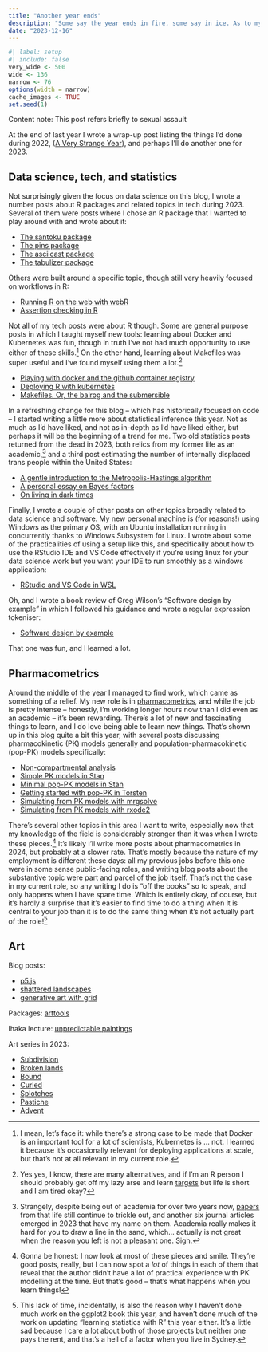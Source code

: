 ```yaml
---
title: "Another year ends"
description: "Some say the year ends in fire, some say in ice. As to my own desire, any end at all will be nice."
date: "2023-12-16"
--- 
```


<!--------------- my typical setup ----------------->

```r
#| label: setup
#| include: false
very_wide <- 500
wide <- 136
narrow <- 76
options(width = narrow)
cache_images <- TRUE
set.seed(1)
```

<!--------------- post begins here ----------------->

:::{.callout-warning}
Content note: This post refers briefly to sexual assault
:::

At the end of last year I wrote a wrap-up post listing the things I'd done during 2022, ([A Very Strange Year](/posts/2022-12-26_strange-year/)), and perhaps I'll do another one for 2023.



## Data science, tech, and statistics

Not surprisingly given the focus on data science on this blog, I wrote a number posts about R packages and related topics in tech during 2023. Several of them were posts where I chose an R package that I wanted to play around with and wrote about it:

- [The santoku package](/posts/2023-05-22_santoku/)
- [The pins package](/posts/2023-06-12_pins-and-needles/)
- [The asciicast package](/posts/2023-06-14_ansi-tricks/)
- [The tabulizer package](/posts/2023-06-16_tabulizer/)

Others were built around a specific topic, though still very heavily focused on workflows in R:

- [Running R on the web with webR](/posts/2023-04-09_webr/)
- [Assertion checking in R](/posts/2023-08-08_being-assertive/)

Not all of my tech posts were about R though. Some are general purpose posts in which I taught myself new tools: learning about Docker and Kubernetes was fun, though in truth I've not had much opportunity to use either of these skills.^[I mean, let's face it: while there's a strong case to be made that Docker is an important tool for a lot of scientists, Kubernetes is ... not. I learned it because it's occasionally relevant for deploying applications at scale, but that's not at all relevant in my current role.] On the other hand, learning about Makefiles was super useful and I've found myself using them a lot.^[Yes yes, I know, there are many alternatives, and if I'm an R person I should probably get off my lazy arse and learn [targets](https://books.ropensci.org/targets/) but life is short and I am tired okay?] 

- [Playing with docker and the github container registry](/posts/2023-01-01_playing-with-docker/)
- [Deploying R with kubernetes](/posts/2023-01-10_kubernetes/)
- [Makefiles. Or, the balrog and the submersible](/posts/2023-06-30_makefiles/)

In a refreshing change for this blog -- which has historically focused on code -- I started writing a little more about statistical inference this year. Not as much as I'd have liked, and not as in-depth as I'd have liked either, but perhaps it will be the beginning of a trend for me. Two old statistics posts returned from the dead in 2023, both relics from my former life as an academic,^[Strangely, despite being out of academia for over two years now, [papers](https://papers.djnavarro.net) from that life still continue to trickle out, and another six journal articles emerged in 2023 that have my name on them. Academia really makes it hard for you to draw a line in the sand, which... actually is not great when the reason you left is not a pleasant one. Sigh.] and a third post estimating the number of internally displaced trans people within the United States:

- [A gentle introduction to the Metropolis-Hastings algorithm](/posts/2023-04-12_metropolis-hastings/)
- [A personal essay on Bayes factors](/posts/2023-04-12_bayes-factors/)
- [On living in dark times](/posts/2023-06-15_dark-times/)

Finally, I wrote a couple of other posts on other topics broadly related to data science and software. My new personal machine is (for reasons!) using Windows as the primary OS, with an Ubuntu installation running in concurrently thanks to Windows Subsystem for Linux. I wrote about some of the practicalities of using a setup like this, and specifically about how to use the RStudio IDE and VS Code effectively if you're using linux for your data science work but you want your IDE to run smoothly as a windows application:

- [RStudio and VS Code in WSL](/posts/2023-07-02_the-ides-of-wsl/)

Oh, and I wrote a book review of Greg Wilson's "Software design by example" in which I followed his guidance and wrote a regular expression tokeniser:

- [Software design by example](/posts/2023-05-31_software-design-by-example/)

That one was fun, and I learned a lot.

## Pharmacometrics

Around the middle of the year I managed to find work, which came as something of a relief. My new role is in [pharmacometrics](https://en.wikipedia.org/wiki/Pharmacometrics), and while the job is pretty intense -- honestly, I'm working longer hours now than I did even as an academic -- it's been rewarding. There's a lot of new and fascinating things to learn, and I do love being able to learn new things. That's shown up in this blog quite a bit this year, with several posts discussing pharmacokinetic (PK) models generally and population-pharmacokinetic (pop-PK) models specifically:

- [Non-compartmental analysis](/posts/2023-04-26_non-compartmental-analysis/)
- [Simple PK models in Stan](/posts/2023-05-16_stan-ode/)
- [Minimal pop-PK models in Stan](/posts/2023-06-10_pop-pk-models/)
- [Getting started with pop-PK in Torsten](/posts/2023-07-15_torsten/)
- [Simulating from PK models with mrgsolve](/posts/2023-08-14_mrgsolve/)
- [Simulating from PK models with rxode2](/posts/2023-08-28_rxode2/)

There's several other topics in this area I want to write, especially now that my knowledge of the field is considerably stronger than it was when I wrote these pieces.^[Gonna be honest: I now look at most of these pieces and smile. They're good posts, really, but I can now spot a *lot* of things in each of them that reveal that the author didn't have a lot of practical experience with PK modelling at the time. But that's good -- that's what happens when you learn things!] It's likely I'll write more posts about pharmacometrics in 2024, but probably at a slower rate. That's mostly because the nature of my employment is different these days: all my previous jobs before this one were in some sense public-facing roles, and writing blog posts about the substantive topic were part and parcel of the job itself. That's not the case in my current role, so any writing I do is "off the books" so to speak, and only happens when I have spare time. Which is entirely okay, of course, but it's hardly a surprise that it's easier to find time to do a thing when it is central to your job than it is to do the same thing when it's not actually part of the role!^[This lack of time, incidentally, is also the reason why I haven't done much work on the ggplot2 book this year, and haven't done much of the work on updating "learning statistics with R" this year either. It's a little sad because I care a lot about both of those projects but neither one pays the rent, and that's a hell of a factor when you live in Sydney.]

## Art

Blog posts:

- [p5.js](/posts/2023-01-14_p5js/)
- [shattered landscapes](/posts/2023-03-13_shattered-landscapes/)
- [generative art with grid](/posts/2023-03-31_generative-art-with-grid/)

Packages: [arttools](https://arttools.djnavarro.net/)

Ihaka lecture: [unpredictable paintings](https://djnavarro.net/slides-auckland-2023/)

Art series in 2023:

- [Subdivision](https://art.djnavarro.net/gallery/subdivision/)
- [Broken lands](https://art.djnavarro.net/gallery/broken-lands/)
- [Bound](https://art.djnavarro.net/gallery/bound/)
- [Curled](https://art.djnavarro.net/gallery/curled/)
- [Splotches](https://art.djnavarro.net/gallery/splotches/)
- [Pastiche](https://art.djnavarro.net/gallery/pastiche/)
- [Advent](https://art.djnavarro.net/gallery/advent/)
